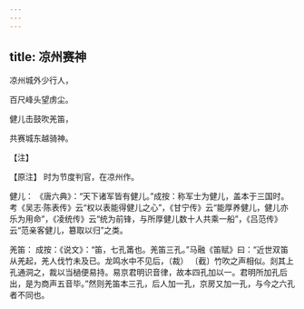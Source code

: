 ```yaml
---
---
---
```

title: 凉州赛神
---




凉州城外少行人，

百尺峰头望虏尘。

健儿击鼓吹羌笛，

共赛城东越骑神。

【注】

【原注】 时为节度判官，在凉州作。

健儿： 《唐六典》：“天下诸军皆有健儿。”成按：称军士为健儿，盖本于三国时。考《吴志·陈表传》云“权以表能得健儿之心”，《甘宁传》云“能厚养健儿，健儿亦乐为用命”，《凌统传》云“统为前锋，与所厚健儿数十人共乘一船”，《吕范传》云“范亲客健儿，簒取以归”之类。

羌笛： 成按：《说文》：“笛，七孔筩也。羌笛三孔。”马融《笛赋》曰：“近世双笛从羌起，羌人伐竹未及已。龙鸣水中不见后，（裁） 〔截〕竹吹之声相似。剡其上孔通洞之，裁以当檛便易持。易京君明识音律，故本四孔加以一。君明所加孔后出，是为商声五音毕。”然则羌笛本三孔，后人加一孔，京房又加一孔，与今之六孔者不同也。